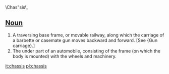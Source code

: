 \Chas"sis\, 
==[[Noun]]==
#A traversing base frame, or movable railway, along which the carriage of a barbette or casemate gun moves backward and forward. [See {Gun carriage}.]
#The under part of an automobile, consisting of the frame (on which the body is mounted) with the wheels and machinery.

[[it:chassis]]
[[pl:chassis]]